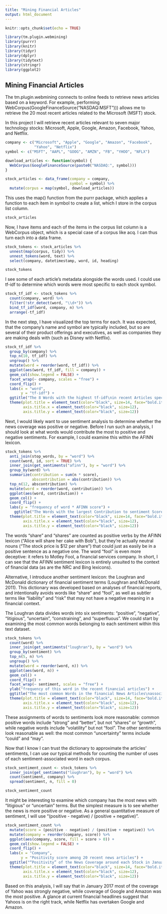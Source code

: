 ```yaml
---
title: "Mining Financial Articles"
output: html_document
---
```


```r
knitr::opts_chunk$set(echo = TRUE)

library(tm.plugin.webmining)
library(purrr)
library(knitr)
library(tidyr)
library(dplyr)
library(tidytext)
library(stringr)
library(ggplot2)
```

## Mining Financial Articles

The tm.plugin.webmining connects to online feeds to retrieve news articles based on a keyword. For example, performing WebCorpus(GoogleFinanceSource("NASDAQ:MSFT"))) allows me to retrieve the 20 most recent articles related to the Microsoft (MSFT) stock.

In this project I will retrieve recent articles relevant to seven major technology stocks: Microsoft, Apple, Google, Amazon, Facebook, Yahoo, and Netflix.

```r
company <- c("Microsoft", "Apple", "Google", "Amazon", "Facebook",
             "Yahoo", "Netflix")
symbol <- c("MSFT", "AAPL", "GOOG", "AMZN", "FB", "YHOO", "NFLX")

download_articles <- function(symbol) {
  WebCorpus(GoogleFinanceSource(paste0("NASDAQ:", symbol)))
}

stock_articles <- data_frame(company = company,
                             symbol = symbol) %>%
  mutate(corpus = map(symbol, download_articles))
```

This uses the map() function from the purrr package, which applies a function to each item in symbol to create a list, which I store in the corpus list column.

```r
stock_articles
```

Now, I have items and each of the items in the corpus list column is a WebCorpus object, which is a special case of a corpus like acq. I can thus turn each into a data frame.

```r
stock_tokens <- stock_articles %>%
  unnest(map(corpus, tidy)) %>%
  unnest_tokens(word, text) %>%
  select(company, datetimestamp, word, id, heading)

stock_tokens
```

I see some of each article’s metadata alongside the words used. I could use tf-idf to determine which words were most specific to each stock symbol.

```r
stock_tf_idf <- stock_tokens %>%
  count(company, word) %>%
  filter(!str_detect(word, "\\d+")) %>%
  bind_tf_idf(word, company, n) %>%
  arrange(-tf_idf)
```

In the next step, I have visualized the top terms for each. It was expected, that the company’s name and symbol are typically included, but so are several of their product offerings and executives, as well as companies they are making deals with (such as Disney with Netflix).

```r
stock_tf_idf %>%
  group_by(company) %>%
  top_n(10, tf_idf) %>%
  ungroup() %>%
  mutate(word = reorder(word, tf_idf)) %>%
  ggplot(aes(word, tf_idf, fill = company)) +
  geom_col(show.legend = FALSE) +
  facet_wrap(~ company, scales = "free") +
  coord_flip() +
  labs(x = "word",
       y = "tf-idf") +
  ggtitle("The 8 Words with the highest tf-idf\nin recent Articles specific to each Company") +
  theme(plot.title = element_text(color="black", size=14, face="bold.italic", hjust = 0.5),
        axis.title.x = element_text(color="black", size=12),
        axis.title.y = element_text(color="black", size=12))
```

Next, I would likely want to use sentiment analysis to determine whether the news coverage was positive or negative. Before I run such an analysis, I should look at what words would contribute the most to positive and negative sentiments. For example, I could examine this within the AFINN lexicon.

```r
stock_tokens %>%
  anti_join(stop_words, by = "word") %>%
  count(word, id, sort = TRUE) %>%
  inner_join(get_sentiments("afinn"), by = "word") %>%
  group_by(word) %>%
  summarize(contribution = sum(n * score),
            abscontribution = abs(contribution)) %>%
  top_n(12, abscontribution) %>%
  mutate(word = reorder(word, contribution)) %>%
  ggplot(aes(word, contribution)) +
  geom_col() +
  coord_flip() +
  labs(y = "frequency of word * AFINN score") +
    ggtitle("The Words with the largest Contribution to sentiment Scores in\nrecent financial Articles, according to the AFINN Dictionary. The\n‘contribution’ is the Product of the Word and the sentiment Score.") +
  theme(plot.title = element_text(color="black", size=14, face="bold.italic", hjust = 0.5),
        axis.title.x = element_text(color="black", size=12),
        axis.title.y = element_text(color="black", size=12))
```

The words “share” and “shares” are counted as positive verbs by the AFINN lexicon (“Alice will share her cake with Bob”), but they’re actually neutral nouns (“The stock price is $12 per share”) that could just as easily be in a positive sentence as a negative one. The word “fool” is even more deceptive: it refers to Motley Fool, a financial services company. In short, I can see that the AFINN sentiment lexicon is entirely unsuited to the context of financial data (as are the NRC and Bing lexicons).

Alternative, I introduce another sentiment lexicon: the Loughran and McDonald dictionary of financial sentiment terms (Loughran and McDonald 2011). This dictionary was developed based on analyses of financial reports, and intentionally avoids words like “share” and “fool”, as well as subtler terms like “liability” and “risk” that may not have a negative meaning in a financial context.

The Loughran data divides words into six sentiments: “positive”, “negative”, “litigious”, “uncertain”, “constraining”, and “superfluous”. We could start by examining the most common words belonging to each sentiment within this text dataset.

```r
stock_tokens %>%
  count(word) %>%
  inner_join(get_sentiments("loughran"), by = "word") %>%
  group_by(sentiment) %>%
  top_n(5, n) %>%
  ungroup() %>%
  mutate(word = reorder(word, n)) %>%
  ggplot(aes(word, n)) +
  geom_col() +
  coord_flip() +
  facet_wrap(~ sentiment, scales = "free") +
  ylab("frequency of this word in the recent financial articles") +
  ggtitle("The most common Words in the financial News Articles\nassociated with each of the six Sentiments\nin the Loughran and McDonald Lexicon") +
  theme(plot.title = element_text(color="black", size=14, face="bold.italic", hjust = 0.5),
        axis.title.x = element_text(color="black", size=12),
        axis.title.y = element_text(color="black", size=12))
```

These assignments of words to sentiments look more reasonable: common positive words include “strong” and “better”, but not “shares” or “growth”, while negative words include “volatility” but not “fool”. The other sentiments look reasonable as well: the most common “uncertainty” terms include “could” and “may”.

Now that I know I can trust the dictionary to approximate the articles’ sentiments, I can use our typical methods for counting the number of uses of each sentiment-associated word in each corpus.

```r
stock_sentiment_count <- stock_tokens %>%
  inner_join(get_sentiments("loughran"), by = "word") %>%
  count(sentiment, company) %>%
  spread(sentiment, n, fill = 0)

stock_sentiment_count
```

It might be interesting to examine which company has the most news with “litigious” or “uncertain” terms. But the simplest measure is to see whether the news is more positive or negative. As a general quantitative measure of sentiment, I will use “(positive - negative) / (positive + negative)”.

```r
stock_sentiment_count %>%
  mutate(score = (positive - negative) / (positive + negative)) %>%
  mutate(company = reorder(company, score)) %>%
  ggplot(aes(company, score, fill = score > 0)) +
  geom_col(show.legend = FALSE) +
  coord_flip() +
  labs(x = "Company",
       y = "Positivity score among 20 recent news articles") +
  ggtitle("“Positivity” of the News Coverage around each Stock in January 2017,\ncalculated as (positive - negative) / (positive + negative),\nbased on uses of positive and negative Words\nin 20 recent News Articles about each Company") +
  theme(plot.title = element_text(color="black", size=14, face="bold.italic", hjust = 0.5),
        axis.title.x = element_text(color="black", size=12),
        axis.title.y = element_text(color="black", size=12))
```

Based on this analysis, I will say that in January 2017 most of the coverage of Yahoo was strongly negative, while coverage of Google and Amazon was the most positive. A glance at current financial headlines suggest that Yahoos is on the right track, while Netflix has overtaken Google and Amazon.
